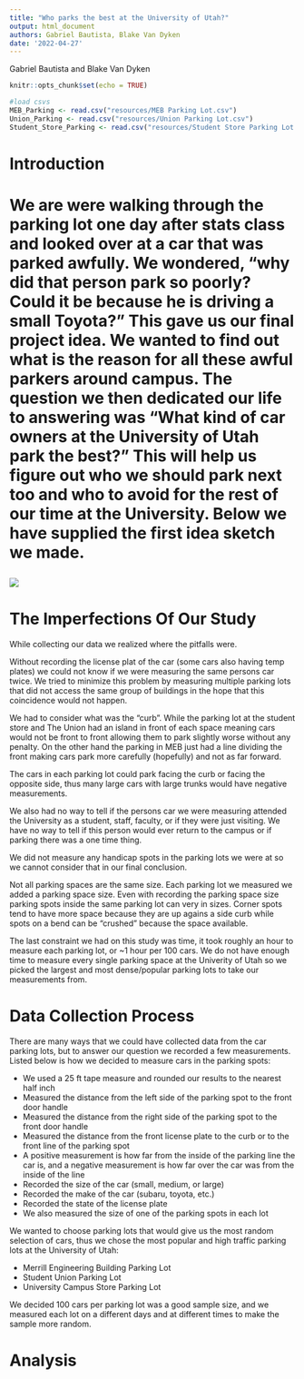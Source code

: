 ```yaml
---
title: "Who parks the best at the University of Utah?"
output: html_document
authors: Gabriel Bautista, Blake Van Dyken
date: '2022-04-27'
---
```

Gabriel Bautista and Blake Van Dyken

```r
knitr::opts_chunk$set(echo = TRUE)
```

```r
#load csvs
MEB_Parking <- read.csv("resources/MEB Parking Lot.csv")
Union_Parking <- read.csv("resources/Union Parking Lot.csv")
Student_Store_Parking <- read.csv("resources/Student Store Parking Lot.csv")

```

<h1> Introduction <h1/>
We are were walking through the parking lot one day after stats class and looked over at a car that was parked awfully. We wondered, "why did that person park so poorly? Could it be because he is driving a small Toyota?" This gave us our final project idea. We wanted to find out what is the reason for all these awful parkers around campus. The question we then dedicated our life to answering was "What kind of car owners at the University of Utah park the best?" This will help us figure out who we should park next too and who to avoid for the rest of our time at the University. Below we have supplied the first idea sketch we made.

<img src="resources/idea.png"/>


<h1> The Imperfections Of Our Study</h1>
While collecting our data we realized where the pitfalls were.

Without recording the license plat of the car (some cars also having temp plates) we could not know if we were measuring the same persons car twice. We tried to minimize this problem by measuring multiple parking lots that did not access the same group of buildings in the hope that this coincidence would not happen. 

We had to consider what was the "curb". While the parking lot at the student store and The Union had an island in front of each space meaning cars would not be front to front allowing them to park slightly worse without any penalty. On the other hand the parking in MEB just had a line dividing the front making cars park more carefully (hopefully) and not as far forward.

The cars in each parking lot could park facing the curb or facing the opposite side, thus many large cars with large trunks would have negative measurements.

We also had no way to tell if the persons car we were measuring attended the University as a student, staff, faculty, or if they were just visiting. We have no way to tell if this person would ever return to the campus or if parking there was a one time thing.

We did not measure any handicap spots in the parking lots we were at so we cannot consider that in our final conclusion.

Not all parking spaces are the same size. Each parking lot we measured we added a parking space size. Even with recording the parking space size parking spots inside the same parking lot can very in sizes. Corner spots tend to have more space because they are up agains a side curb while spots on a bend can be "crushed" because the space available. 

The last constraint we had on this study was time, it took roughly an hour to measure each parking lot, or ~1 hour per 100 cars. We do not have enough time to measure every single parking space at the Univerity of Utah so we picked the largest and most dense/popular parking lots to take our measurements from.

<h1> Data Collection Process </h1>
There are many ways that we could have collected data from the car parking lots, but to answer our question we recorded a few measurements. Listed below is how we decided to measure cars in the parking spots:
<ul>
  <li>We used a 25 ft tape measure and rounded our results to the nearest half inch</li>
  <li>Measured the distance from the left side of the parking spot to the front door handle</li>
  <li>Measured the distance from the right side of the parking spot to the front door handle</li>
  <li>Measured the distance from the front license plate to the curb or to the front line of the parking spot
  <li>A positive measurement is how far from the inside of the parking line the car is, and a negative measurement is how far over the car was from the inside of the line</li>
  <li>Recorded the size of the car (small, medium, or large)</li>
  <li>Recorded the make of the car (subaru, toyota, etc.)</li>
  <li>Recorded the state of the license plate</li>
  <li>We also measured the size of one of the parking spots in each lot</li>
</ul>

We wanted to choose parking lots that would give us the most random selection of cars, thus we chose the most popular and high traffic parking lots at the University of Utah:
<ul>
  <li>Merrill Engineering Building Parking Lot</li>
  <li>Student Union Parking Lot</li>
  <li>University Campus Store Parking Lot</li>
</ul>

We decided 100 cars per parking lot was a good sample size, and we measured each lot on a different days and at different times to make the sample more random.


<h1> Analysis <h1/>
